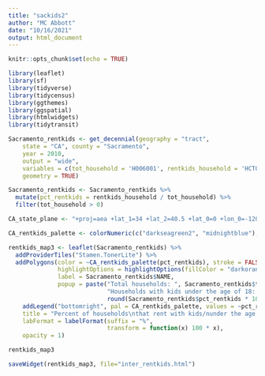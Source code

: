 ```yaml
---
title: "sackids2"
author: "MC Abbott"
date: "10/16/2021"
output: html_document
---
```


```r
knitr::opts_chunk$set(echo = TRUE)
```


```r
library(leaflet)
library(sf)
library(tidyverse)
library(tidycensus)
library(ggthemes)
library(ggspatial)
library(htmlwidgets)
library(tidytransit)
```

```r

Sacramento_rentkids <- get_decennial(geography = "tract",
    state = "CA", county = "Sacramento",
    year = 2010,
    output = "wide",
    variables = c(tot_household = 'H006001', rentkids_household = 'HCT002009'),
    geometry = TRUE)

```
```r

Sacramento_rentkids <- Sacramento_rentkids %>%
  mutate(pct_rentkids = rentkids_household / tot_household) %>%
  filter(tot_household > 0)

```

```r
CA_state_plane <- "+proj=aea +lat_1=34 +lat_2=40.5 +lat_0=0 +lon_0=-120 +x_0=0 +y_0=-4000000 +ellps=GRS80 +datum=NAD83 +units=m +no_defs"
```

```r
CA_rentkids_palette <- colorNumeric(c("darkseagreen2", "midnightblue"), Sacramento_rentkids$pct_rentkids)
```

```r

rentkids_map3 <- leaflet(Sacramento_rentkids) %>%
  addProviderTiles("Stamen.TonerLite") %>%
  addPolygons(color = ~CA_rentkids_palette(pct_rentkids), stroke = FALSE, fillOpacity = 0.7,
              highlightOptions = highlightOptions(fillColor = "darkorange", fillOpacity = 0.9),
              label = Sacramento_rentkids$NAME,
              popup = paste("Total households: ", Sacramento_rentkids$tot_household, "<br/>",
                            "Households with kids under the age of 18: ", Sacramento_rentkids$bl_pop, " (", 
                            round(Sacramento_rentkids$pct_rentkids * 100, 1), "%)", sep = "")) %>%
    addLegend("bottomright", pal = CA_rentkids_palette, values = ~pct_rentkids,
    title = "Percent of households\nthat rent with kids/nunder the age of 18",
    labFormat = labelFormat(suffix = "%",
                            transform = function(x) 100 * x),
    opacity = 1)

rentkids_map3

```

```r

saveWidget(rentkids_map3, file="inter_rentkids.html")

```
